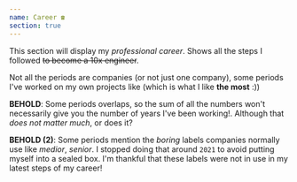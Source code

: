 ```yaml
---
name: Career ☎︎
section: true
---
```


This section will display my _professional career_. Shows all the steps I followed ~~to become a 10x engineer~~.

Not all the periods are companies (or not just one company), some periods I've worked on my own projects like [](career/freelance-2021) (which is what I like **the most** :))

**BEHOLD**: Some periods overlaps, so the sum of all the numbers won't necessarily give you the number of years I've been working!. Although that _does not matter much_, or does it?

**BEHOLD (2)**: Some periods mention the _boring_ labels companies normally use like _medior_, _senior_. I stopped doing that around `2021` to avoid putting myself into a sealed box. I'm thankful that these labels were not in use in my latest steps of my career!
